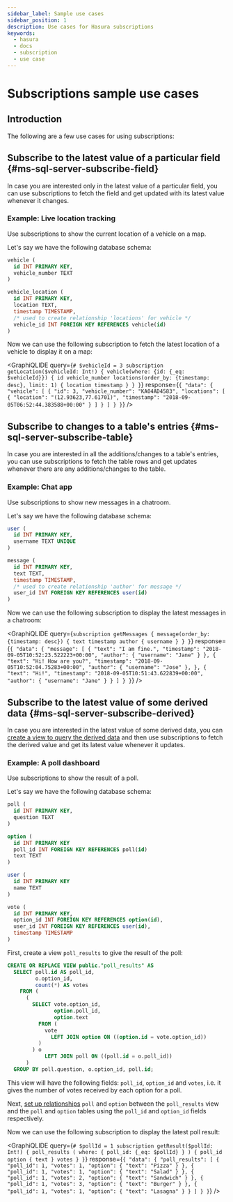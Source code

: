```yaml
---
sidebar_label: Sample use cases
sidebar_position: 1
description: Use cases for Hasura subscriptions
keywords:
  - hasura
  - docs
  - subscription
  - use case
---
```



# Subscriptions sample use cases

## Introduction

The following are a few use cases for using subscriptions:

## Subscribe to the latest value of a particular field {#ms-sql-server-subscribe-field}

In case you are interested only in the latest value of a particular
field, you can use subscriptions to fetch the field and get updated with
its latest value whenever it changes.

### Example: Live location tracking

Use subscriptions to show the current location of a vehicle on a map.

Let's say we have the following database schema:

```sql
vehicle (
  id INT PRIMARY KEY,
  vehicle_number TEXT
)

vehicle_location (
  id INT PRIMARY KEY,
  location TEXT,
  timestamp TIMESTAMP,
  /* used to create relationship 'locations' for vehicle */
  vehicle_id INT FOREIGN KEY REFERENCES vehicle(id)
)
```

Now we can use the following subscription to fetch the latest location
of a vehicle to display it on a map:

<GraphiQLIDE
  query={`# $vehicleId = 3
subscription getLocation($vehicleId: Int!) {
  vehicle(where: {id: {_eq: $vehicleId}}) {
    id
    vehicle_number
    locations(order_by: {timestamp: desc}, limit: 1) {
      location
      timestamp
    }
  }
}`}
  response={`{
  "data": {
    "vehicle": [
      {
        "id": 3,
        "vehicle_number": "KA04AD4583",
        "locations": [
          {
            "location": "(12.93623,77.61701)",
            "timestamp": "2018-09-05T06:52:44.383588+00:00"
          }
        ]
      }
    ]
  }
}`}
/>

## Subscribe to changes to a table's entries {#ms-sql-server-subscribe-table}

In case you are interested in all the additions/changes to a table's
entries, you can use subscriptions to fetch the table rows and get
updates whenever there are any additions/changes to the table.

### Example: Chat app

Use subscriptions to show new messages in a chatroom.

Let's say we have the following database schema:

```sql
user (
  id INT PRIMARY KEY,
  username TEXT UNIQUE
)

message (
  id INT PRIMARY KEY,
  text TEXT,
  timestamp TIMESTAMP,
  /* used to create relationship 'author' for message */
  user_id INT FOREIGN KEY REFERENCES user(id)
)
```

Now we can use the following subscription to display the latest messages
in a chatroom:

<GraphiQLIDE
  query={`subscription getMessages {
  message(order_by: {timestamp: desc}) {
    text
    timestamp
    author {
      username
    }
  }
}`}
  response={`{
  "data": {
    "message": [
      {
        "text": "I am fine.",
        "timestamp": "2018-09-05T10:52:23.522223+00:00",
        "author": {
          "username": "Jane"
        }
      },
      {
        "text": "Hi! How are you?",
        "timestamp": "2018-09-05T10:52:04.75283+00:00",
        "author": {
          "username": "Jose"
        },
      },
      {
        "text": "Hi!",
        "timestamp": "2018-09-05T10:51:43.622839+00:00",
        "author": {
          "username": "Jane"
        }
      }
    ]
  }
}`}
/>

## Subscribe to the latest value of some derived data {#ms-sql-server-subscribe-derived}

In case you are interested in the latest value of some derived data, you
can [create a view to query the derived data](/graphql/core/databases/ms-sql-server/schema/views.mdx) and then use subscriptions to fetch
the derived value and get its latest value whenever it updates.

### Example: A poll dashboard

Use subscriptions to show the result of a poll.

Let's say we have the following database schema:

```sql
poll (
  id INT PRIMARY KEY,
  question TEXT
)

option (
  id INT PRIMARY KEY
  poll_id INT FOREIGN KEY REFERENCES poll(id)
  text TEXT
)

user (
  id INT PRIMARY KEY
  name TEXT
)

vote (
  id INT PRIMARY KEY,
  option_id INT FOREIGN KEY REFERENCES option(id),
  user_id INT FOREIGN KEY REFERENCES user(id),
  timestamp TIMESTAMP
)
```

First, create a view `poll_results` to give the result of the poll:

```sql
CREATE OR REPLACE VIEW public."poll_results" AS
  SELECT poll.id AS poll_id,
         o.option_id,
         count(*) AS votes
    FROM (
      (
        SELECT vote.option_id,
               option.poll_id,
               option.text
          FROM (
            vote
              LEFT JOIN option ON ((option.id = vote.option_id))
          )
        ) o
            LEFT JOIN poll ON ((poll.id = o.poll_id))
      )
  GROUP BY poll.question, o.option_id, poll.id;
```

This view will have the following fields: `poll_id`, `option_id` and
`votes`, i.e. it gives the number of votes received by each option for a
poll.

Next, [set up relationships](/graphql/core/databases/ms-sql-server/schema/table-relationships/index.mdx) `poll`
and `option` between the `poll_results` view and the `poll` and `option`
tables using the `poll_id` and `option_id` fields respectively.

Now we can use the following subscription to display the latest poll
result:

<GraphiQLIDE
  query={`# $pollId = 1
subscription getResult($pollId: Int!) {
  poll_results (
    where: { poll_id: {_eq: $pollId} }
  ) {
    poll_id
    option {
      text
    }
    votes
  }
}`}
  response={`{
  "data": {
    "poll_results": [
      {
        "poll_id": 1,
        "votes": 1,
        "option": {
          "text": "Pizza"
        }
      },
      {
        "poll_id": 1,
        "votes": 1,
        "option": {
          "text": "Salad"
        }
      },
      {
        "poll_id": 1,
        "votes": 2,
        "option": {
          "text": "Sandwich"
        }
      },
      {
        "poll_id": 1,
        "votes": 3,
        "option": {
          "text": "Burger"
        }
      },
      {
        "poll_id": 1,
        "votes": 1,
        "option": {
          "text": "Lasagna"
        }
      }
    ]
  }
}`}
/>
